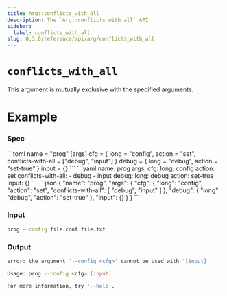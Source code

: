 ```yaml
---
title: Arg::conflicts_with_all
description: The `Arg::conflicts_with_all` API.
sidebar:
  label: conflicts_with_all
slug: 0.3.0/reference/api/arg/conflicts_with_all
---
```



# `conflicts_with_all` <LinkButton href="https://docs.rs/clap/latest/clap/struct.Arg.html#method.conflicts_with_all" icon="open-book" variant="minimal" />

<Badge text="since 0.1.0" size="small" />

This argument is mutually exclusive with the specified arguments.

# Example

### Spec

<Tabs syncKey="format">
  <TabItem label="TOML">
    ```toml
    name = "prog"
    [args]
    cfg = { long = "config", action = "set", conflicts-with-all = ["debug", "input"] }
    debug = { long = "debug", action = "set-true" }
    input = {}
    ```
  </TabItem>

  <TabItem label="YAML">
    ```yaml
    name: prog
    args:
      cfg:
        long: config
        action: set
        conflicts-with-all:
        - debug
        - input
      debug:
        long: debug
        action: set-true
      input: {}
    ```
  </TabItem>

  <TabItem label="JSON">
    ```json
    {
      "name": "prog",
      "args": {
        "cfg": {
          "long": "config",
          "action": "set",
          "conflicts-with-all": [
            "debug",
            "input"
          ]
        },
        "debug": {
          "long": "debug",
          "action": "set-true"
        },
        "input": {}
      }
    }
    ```
  </TabItem>
</Tabs>

### Input

```bash
prog --config file.conf file.txt
```

### Output

```bash
error: the argument '--config <cfg>' cannot be used with '[input]'

Usage: prog --config <cfg> [input]

For more information, try '--help'.
```

